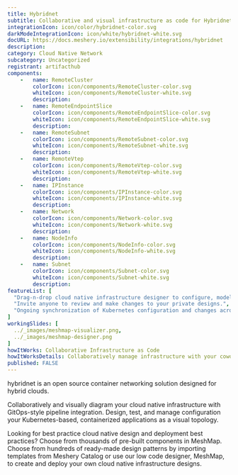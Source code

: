 ```yaml
---
title: Hybridnet
subtitle: Collaborative and visual infrastructure as code for Hybridnet
integrationIcon: icon/color/hybridnet-color.svg
darkModeIntegrationIcon: icon/white/hybridnet-white.svg
docURL: https://docs.meshery.io/extensibility/integrations/hybridnet
description: 
category: Cloud Native Network
subcategory: Uncategorized
registrant: artifacthub
components: 
	-	name: RemoteCluster
		colorIcon: icon/components/RemoteCluster-color.svg
		whiteIcon: icon/components/RemoteCluster-white.svg
		description: 
	-	name: RemoteEndpointSlice
		colorIcon: icon/components/RemoteEndpointSlice-color.svg
		whiteIcon: icon/components/RemoteEndpointSlice-white.svg
		description: 
	-	name: RemoteSubnet
		colorIcon: icon/components/RemoteSubnet-color.svg
		whiteIcon: icon/components/RemoteSubnet-white.svg
		description: 
	-	name: RemoteVtep
		colorIcon: icon/components/RemoteVtep-color.svg
		whiteIcon: icon/components/RemoteVtep-white.svg
		description: 
	-	name: IPInstance
		colorIcon: icon/components/IPInstance-color.svg
		whiteIcon: icon/components/IPInstance-white.svg
		description: 
	-	name: Network
		colorIcon: icon/components/Network-color.svg
		whiteIcon: icon/components/Network-white.svg
		description: 
	-	name: NodeInfo
		colorIcon: icon/components/NodeInfo-color.svg
		whiteIcon: icon/components/NodeInfo-white.svg
		description: 
	-	name: Subnet
		colorIcon: icon/components/Subnet-color.svg
		whiteIcon: icon/components/Subnet-white.svg
		description: 
featureList: [
  "Drag-n-drop cloud native infrastructure designer to configure, model, and deploy your workloads.",
  "Invite anyone to review and make changes to your private designs.",
  "Ongoing synchronization of Kubernetes configuration and changes across any number of clusters."
]
workingSlides: [
  ../_images/meshmap-visualizer.png,
  ../_images/meshmap-designer.png
]
howItWorks: Collaborative Infrastructure as Code
howItWorksDetails: Collaboratively manage infrastructure with your coworkers synchronously sharing the same designs.
published: FALSE
---
```

<p>
hybridnet is an open source container networking solution designed for hybrid clouds.


</p>
<p>
    Collaboratively and visually diagram your cloud native infrastructure with GitOps-style pipeline integration. Design, test, and manage configuration your Kubernetes-based, containerized applications as a visual topology.
</p>
<p>
    Looking for best practice cloud native design and deployment best practices? Choose from thousands of pre-built components in MeshMap. Choose from hundreds of ready-made design patterns by importing templates from Meshery Catalog or use our low code designer, MeshMap, to create and deploy your own cloud native infrastructure designs.
</p>
